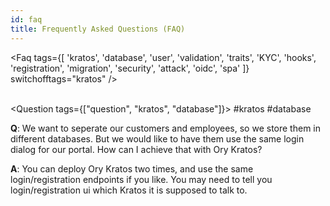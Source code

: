 ```yaml
---
id: faq
title: Frequently Asked Questions (FAQ)
---
```


<!-- This file is generated. Please edit /docs/faq.yaml or /docs/scripts/gen-faq.js instead. Changes will be overwritten otherwise -->


<Faq
  tags={[
    'kratos',
    'database',
    'user',
    'validation',
    'traits',
    'KYC',
    'hooks',
    'registration',
    'migration',
    'security',
    'attack',
    'oidc',
    'spa'
  ]}
  switchofftags="kratos"
/>
<br />
<br />

<Question tags={["question", "kratos", "database"]}>
  #kratos #database <br />
  <p>
    <strong>Q</strong>: We want to seperate our customers and employees, so we
    store them in different databases. But we would like to have them use the
    same login dialog for our portal. How can I achieve that with Ory Kratos?
  </p>
  <p>
    <strong>A</strong>: You can deploy Ory Kratos two times, and use the same
    login/registration endpoints if you like. You may need to tell you
    login/registration ui which Kratos it is supposed to talk to.
  </p>
</Question>
